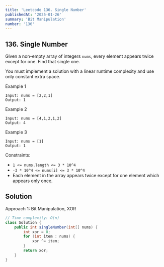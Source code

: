 ```yaml
---
title: 'Leetcode 136. Single Number'
publishedAt: '2025-01-26'
summary: 'Bit Manipulation'
number: '136'
---
```


## 136. Single Number

Given a non-empty array of integers `nums`, every element appears twice except for one. Find that single one.

You must implement a solution with a linear runtime complexity and use only constant extra space.


Example 1
`````
Input: nums = [2,2,1]
Output: 1
`````

Example 2
`````
Input: nums = [4,1,2,1,2]
Output: 4
`````

Example 3
`````
Input: nums = [1]
Output: 1
`````


Constraints:

- `1 <= nums.length <= 3 * 10^4`
- `-3 * 10^4 <= nums[i] <= 3 * 10^4`
- Each element in the array appears twice except for one element which appears only once.


## Solution
Approach 1: Bit Manipulation, XOR
````JAVA
// Time complexity: O(n)
class Solution {
    public int singleNumber(int[] nums) {
        int xor = 0;
        for (int item : nums) {
            xor ^= item;
        }
        return xor;
    }
}
````